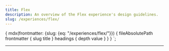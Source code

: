 ```yaml
---
title: Flex
description: An overview of the Flex experience's design guidelines.
slug: /experiences/flex/
---
```




  {
    mdx(frontmatter: {slug: {eq: "/experiences/flex/"}}) {
      fileAbsolutePath
      frontmatter {
        slug
        title
      }
      headings {
        depth
        value
      }
    }
  }
`;

<content>

<ComponentHeader name={props.pageContext.frontmatter.title} description={props.pageContext.frontmatter.description} />

</content>

---

<contentwrapper>

<PageAside data={props.data.mdx} />

<content>

<WatchThisSpace />

</content>
</contentwrapper>
